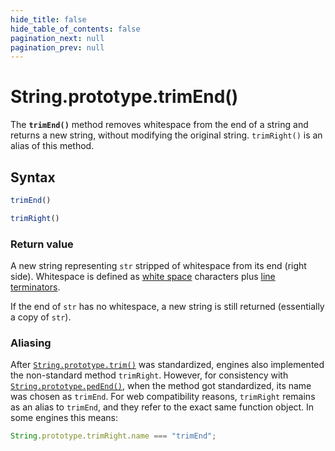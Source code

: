 ```yaml
---
hide_title: false
hide_table_of_contents: false
pagination_next: null
pagination_prev: null
---
```

# String.prototype.trimEnd()

The **`trimEnd()`** method removes whitespace from the end of a string and returns a new string, without modifying the original string. `trimRight()` is an alias of this method.

## Syntax

```js
trimEnd()

trimRight()
```

### Return value

A new string representing `str` stripped of whitespace from its end (right side). Whitespace is defined as [white space](https://developer.mozilla.org/docs/Web/JavaScript/Reference/Lexical_grammar#white_space) characters plus [line terminators](https://developer.mozilla.org/docs/Web/JavaScript/Reference/Lexical_grammar#line_terminators).

If the end of `str` has no whitespace, a new string is still returned (essentially a copy of `str`).

### Aliasing

After [`String.prototype.trim()`](../../../globals/String/prototype/trim.md) was standardized, engines also implemented the non-standard method `trimRight`. However, for consistency with [`String.prototype.pedEnd()`](../../../globals/String/prototype/trim.md ), when the method got standardized, its name was chosen as `trimEnd`. For web compatibility reasons, `trimRight` remains as an alias to `trimEnd`, and they refer to the exact same function object. In some engines this means:

```js
String.prototype.trimRight.name === "trimEnd";
```
